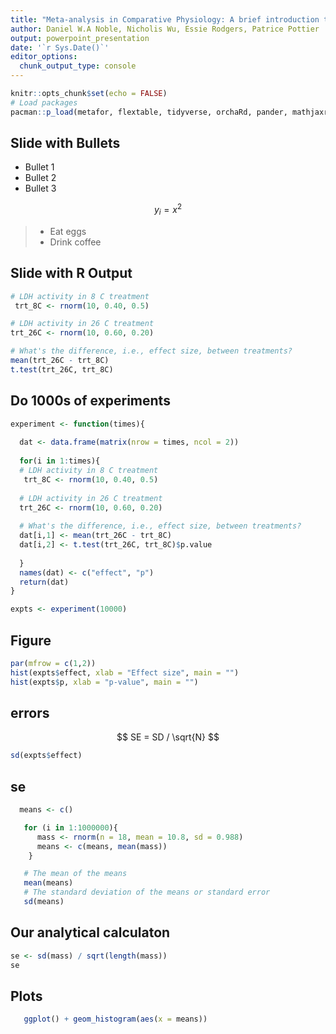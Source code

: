```yaml
---
title: "Meta-analysis in Comparative Physiology: A brief introduction to effect sizes and meta-analytic modelling"
author: Daniel W.A Noble, Nicholis Wu, Essie Rodgers, Patrice Pottier
output: powerpoint_presentation
date: '`r Sys.Date()`'
editor_options: 
  chunk_output_type: console
---
```


```r
knitr::opts_chunk$set(echo = FALSE)
# Load packages
pacman::p_load(metafor, flextable, tidyverse, orchaRd, pander, mathjaxr, equatags, vembedr, magick)
```

## Slide with Bullets {.secondslide}

- Bullet 1
- Bullet 2
- Bullet 3

$$
y_{i} = x^2
$$

> - Eat eggs
> - Drink coffee

## Slide with R Output {.thirdslide}

```r
# LDH activity in 8 C treatment
 trt_8C <- rnorm(10, 0.40, 0.5)

# LDH activity in 26 C treatment
trt_26C <- rnorm(10, 0.60, 0.20)

# What's the difference, i.e., effect size, between treatments?
mean(trt_26C - trt_8C)
t.test(trt_26C, trt_8C)
```


## Do 1000s of experiments

```r

experiment <- function(times){
  
  dat <- data.frame(matrix(nrow = times, ncol = 2))
  
  for(i in 1:times){
  # LDH activity in 8 C treatment
   trt_8C <- rnorm(10, 0.40, 0.5)
  
  # LDH activity in 26 C treatment
  trt_26C <- rnorm(10, 0.60, 0.20)
  
  # What's the difference, i.e., effect size, between treatments?
  dat[i,1] <- mean(trt_26C - trt_8C)
  dat[i,2] <- t.test(trt_26C, trt_8C)$p.value
    
  }
  names(dat) <- c("effect", "p")
  return(dat)
}

expts <- experiment(10000)
```

## Figure

```r
par(mfrow = c(1,2))
hist(expts$effect, xlab = "Effect size", main = "")
hist(expts$p, xlab = "p-value", main = "")
```

## errors

$$
SE = SD / \sqrt{N}
$$


```r
sd(expts$effect)

```



## se

```r
  means <- c()

   for (i in 1:1000000){
      mass <- rnorm(n = 18, mean = 10.8, sd = 0.988)
      means <- c(means, mean(mass))
    }

   # The mean of the means
   mean(means)
   # The standard deviation of the means or standard error
   sd(means)
```

## Our analytical calculaton

```r
se <- sd(mass) / sqrt(length(mass))
se
```
## Plots
```r
   ggplot() + geom_histogram(aes(x = means))
```
